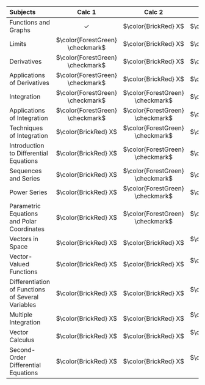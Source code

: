| Subjects | Calc 1 | Calc 2 | Calc 3 |
| :- | :-: | :-: | :-: |
| Functions and Graphs | $\checkmark$ | $\color{BrickRed} X$ | $\color{BrickRed} X$ |
| Limits | $\color{ForestGreen} \checkmark$ | $\color{BrickRed} X$ | $\color{BrickRed} X$ |
| Derivatives | $\color{ForestGreen} \checkmark$ | $\color{BrickRed} X$ | $\color{BrickRed} X$ |
| Applications of Derivatives | $\color{ForestGreen} \checkmark$ | $\color{BrickRed} X$ | $\color{BrickRed} X$ |
| Integration | $\color{ForestGreen} \checkmark$ | $\color{ForestGreen} \checkmark$ | $\color{BrickRed} X$ |
| Applications of Integration | $\color{ForestGreen} \checkmark$ | $\color{ForestGreen} \checkmark$ | $\color{BrickRed} X$ |
| Techniques of Integration | $\color{BrickRed} X$ | $\color{ForestGreen} \checkmark$ | $\color{BrickRed} X$ |
| Introduction to Differential Equations | $\color{BrickRed} X$ | $\color{ForestGreen} \checkmark$ | $\color{BrickRed} X$ |
| Sequences and Series | $\color{BrickRed} X$ | $\color{ForestGreen} \checkmark$ | $\color{BrickRed} X$ |
| Power Series | $\color{BrickRed} X$ | $\color{ForestGreen} \checkmark$ | $\color{BrickRed} X$ |
| Parametric Equations and Polar Coordinates | $\color{BrickRed} X$ | $\color{ForestGreen} \checkmark$ | $\color{ForestGreen} \checkmark$ |
| Vectors in Space | $\color{BrickRed} X$ | $\color{BrickRed} X$ | $\color{ForestGreen} \checkmark$ |
| Vector-Valued Functions | $\color{BrickRed} X$ | $\color{BrickRed} X$ | $\color{ForestGreen} \checkmark$ |
| Differentiation of Functions of Several Variables | $\color{BrickRed} X$ | $\color{BrickRed} X$ | $\color{ForestGreen} \checkmark$ |
| Multiple Integration | $\color{BrickRed} X$ | $\color{BrickRed} X$ | $\color{ForestGreen} \checkmark$ |
| Vector Calculus | $\color{BrickRed} X$ | $\color{BrickRed} X$ | $\color{ForestGreen} \checkmark$ |
| Second-Order Differential Equations | $\color{BrickRed} X$ | $\color{BrickRed} X$ | $\color{ForestGreen} \checkmark$ |